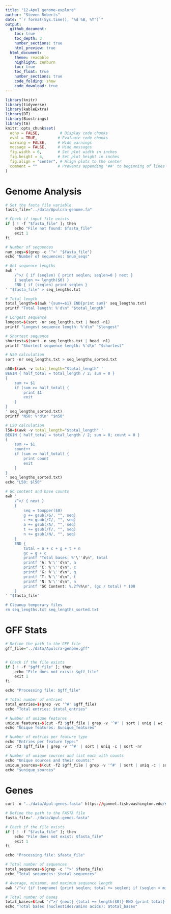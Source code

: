 ```yaml
---
title: "12-Apul genome-explore"
author: "Steven Roberts"
date: "`r format(Sys.time(), '%d %B, %Y')`"  
output: 
  github_document:
    toc: true
    toc_depth: 3
    number_sections: true
    html_preview: true
  html_document:
    theme: readable
    highlight: zenburn
    toc: true
    toc_float: true
    number_sections: true
    code_folding: show
    code_download: true
---
```



```r
library(knitr)
library(tidyverse)
library(kableExtra)
library(DT)
library(Biostrings)
library(tm)
knitr::opts_chunk$set(
  echo = FALSE,         # Display code chunks
  eval = TRUE,         # Evaluate code chunks
  warning = FALSE,     # Hide warnings
  message = FALSE,     # Hide messages
  fig.width = 6,       # Set plot width in inches
  fig.height = 4,      # Set plot height in inches
  fig.align = "center", # Align plots to the center
  comment = ""         # Prevents appending '##' to beginning of lines in code output
)
```


# Genome Analysis

```r
# Set the fasta file variable
fasta_file="../data/Apulcra-genome.fa"

# Check if input file exists
if [ ! -f "$fasta_file" ]; then
    echo "File not found: $fasta_file"
    exit 1
fi

# Number of sequences
num_seqs=$(grep -c '^>' "$fasta_file")
echo "Number of sequences: $num_seqs"

# Get sequence lengths
awk '
    /^>/ { if (seqlen) { print seqlen; seqlen=0 } next }
    { seqlen += length($0) }
    END { if (seqlen) print seqlen }
' "$fasta_file" > seq_lengths.txt

# Total length
total_length=$(awk '{sum+=$1} END{print sum}' seq_lengths.txt)
printf "Total length: %'d\n" "$total_length"

# Longest sequence
longest=$(sort -nr seq_lengths.txt | head -n1)
printf "Longest sequence length: %'d\n" "$longest"

# Shortest sequence
shortest=$(sort -n seq_lengths.txt | head -n1)
printf "Shortest sequence length: %'d\n" "$shortest"

# N50 calculation
sort -nr seq_lengths.txt > seq_lengths_sorted.txt

n50=$(awk -v total_length="$total_length" '
BEGIN { half_total = total_length / 2; sum = 0 }
{
    sum += $1
    if (sum >= half_total) {
        print $1
        exit
    }
}
' seq_lengths_sorted.txt)
printf "N50: %'d\n" "$n50"

# L50 calculation
l50=$(awk -v total_length="$total_length" '
BEGIN { half_total = total_length / 2; sum = 0; count = 0 }
{
    sum += $1
    count++
    if (sum >= half_total) {
        print count
        exit
    }
}
' seq_lengths_sorted.txt)
echo "L50: $l50"

# GC content and base counts
awk '
    /^>/ { next }
    {
        seq = toupper($0)
        g += gsub(/G/, "", seq)
        c += gsub(/C/, "", seq)
        a += gsub(/A/, "", seq)
        t += gsub(/T/, "", seq)
        n += gsub(/N/, "", seq)
    }
    END {
        total = a + c + g + t + n
        gc = g + c
        printf "Total bases: %'\''d\n", total
        printf "A: %'\''d\n", a
        printf "C: %'\''d\n", c
        printf "G: %'\''d\n", g
        printf "T: %'\''d\n", t
        printf "N: %'\''d\n", n
        printf "GC Content: %.2f%%\n", (gc / total) * 100
    }
' "$fasta_file"

# Cleanup temporary files
rm seq_lengths.txt seq_lengths_sorted.txt

```


# GFF Stats 


```r
# Define the path to the GFF file
gff_file="../data/Apulcra-genome.gff"


# Check if the file exists
if [ ! -f "$gff_file" ]; then
    echo "File does not exist: $gff_file"
    exit 1
fi

echo "Processing file: $gff_file"

# Total number of entries
total_entries=$(grep -vc '^#' $gff_file)
echo "Total entries: $total_entries"

# Number of unique features
unique_features=$(cut -f3 $gff_file | grep -v '^#' | sort | uniq | wc -l)
echo "Unique features: $unique_features"

# Number of entries per feature type
echo "Entries per feature type:"
cut -f3 $gff_file | grep -v '^#' | sort | uniq -c | sort -nr

# Number of unique sources and list each with counts
echo "Unique sources and their counts:"
unique_sources=$(cut -f2 $gff_file | grep -v '^#' | sort | uniq -c | sort -nr)
echo "$unique_sources"
```

# Genes

```r
curl -o "../data/Apul-genes.fasta" https://gannet.fish.washington.edu/seashell/bu-github/mechanism_to_model/data/Apul-genes.fasta
```


```r
# Define the path to the FASTA file
fasta_file="../data/Apul-genes.fasta"

# Check if the file exists
if [ ! -f "$fasta_file" ]; then
    echo "File does not exist: $fasta_file"
    exit 1
fi

echo "Processing file: $fasta_file"

# Total number of sequences
total_sequences=$(grep -c '^>' $fasta_file)
echo "Total sequences: $total_sequences"

# Average, minimum, and maximum sequence length
awk '/^>/ {if (seqname) {print seqlen; total += seqlen; if (seqlen < min || min == 0) min = seqlen; if (seqlen > max) max = seqlen;} seqname = $0; seqlen = 0; next;} {seqlen += length($0)} END {print seqlen; total += seqlen; if (seqlen < min || min == 0) min = seqlen; if (seqlen > max) max = seqlen; print total/NR, min, max}' $fasta_file | awk 'BEGIN {min = 0; max = 0; total = 0; count = 0} {total += $1; count++; if (NR == 1 || $1 < min) min = $1; if ($1 > max) max = $1} END {print "Average sequence length: " total/count; print "Shortest sequence length: " min; print "Longest sequence length: " max;}'

# Total number of bases
total_bases=$(awk '/^>/ {next} {total += length($0)} END {print total}' $fasta_file)
echo "Total bases (nucleotides/amino acids): $total_bases"
```